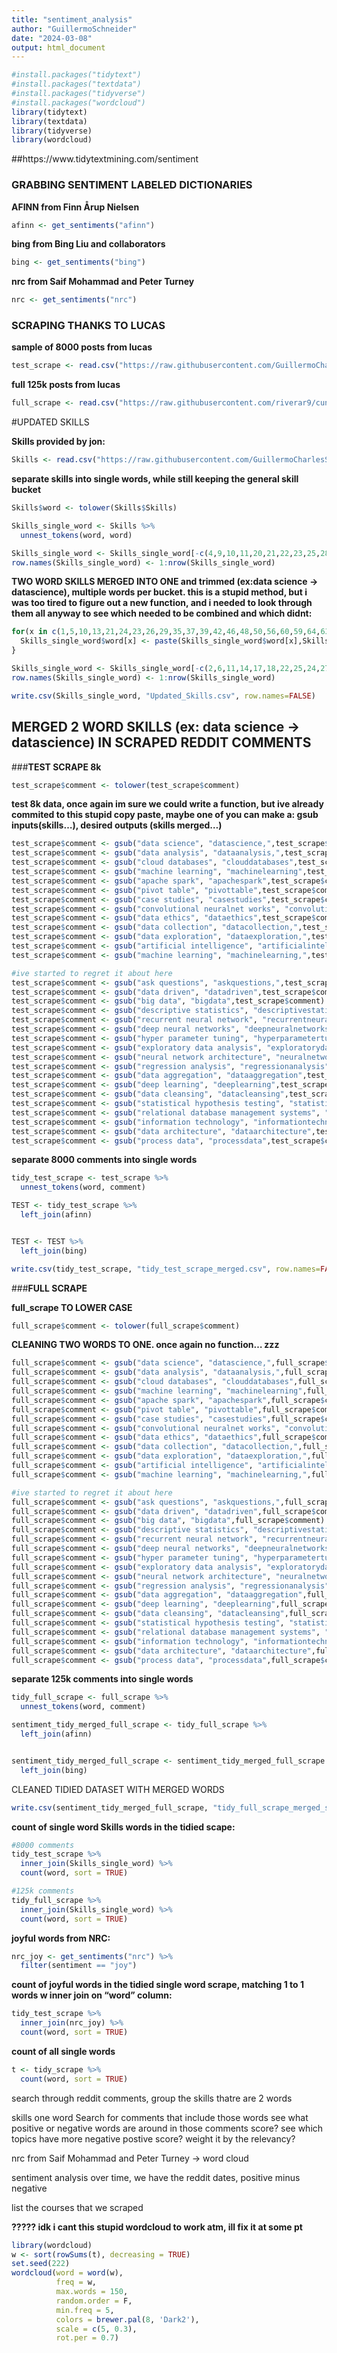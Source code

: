 ```yaml
---
title: "sentiment_analysis"
author: "GuillermoSchneider"
date: "2024-03-08"
output: html_document
---
```


```r
#install.packages("tidytext")
#install.packages("textdata")
#install.packages("tidyverse")
#install.packages("wordcloud")
library(tidytext)
library(textdata)
library(tidyverse)
library(wordcloud)

```

##https://www.tidytextmining.com/sentiment

### GRABBING SENTIMENT LABELED DICTIONARIES

**AFINN from Finn Årup Nielsen**
```r
afinn <- get_sentiments("afinn")
```

**bing from Bing Liu and collaborators**
```r
bing <- get_sentiments("bing")
```

**nrc from Saif Mohammad and Peter Turney**
```r
nrc <- get_sentiments("nrc")
```

### SCRAPING THANKS TO LUCAS

**sample of 8000 posts from lucas**
```r
test_scrape <- read.csv("https://raw.githubusercontent.com/GuillermoCharlesSchneider/DATA-607/main/Project-3/test_scrape.csv")
```

**full 125k posts from lucas**
```r
full_scrape <- read.csv("https://raw.githubusercontent.com/riverar9/cuny-msds-project-3/main/part_2/reddit%20scrape.csv")
```


#UPDATED SKILLS

**Skills provided by jon:**
```r
Skills <- read.csv("https://raw.githubusercontent.com/GuillermoCharlesSchneider/DATA-607/main/Project-3/skills.csv")
```

**separate skills into single words, while still keeping the general skill bucket**
```r
Skills$word <- tolower(Skills$Skills)

Skills_single_word <- Skills %>%
  unnest_tokens(word, word)

Skills_single_word <- Skills_single_word[-c(4,9,10,11,20,21,22,23,25,28,31,40,41,42,43,46,48,50,55,57,62,65,67,71,72,75,80,83,84,92,99,136,140,141,146,147,148,150,151,152,153,154), ]
row.names(Skills_single_word) <- 1:nrow(Skills_single_word)

```

**TWO WORD SKILLS MERGED INTO ONE and trimmed (ex:data science -> datascience), multiple words per bucket. this is a stupid method, but i was too tired to figure out a new function, and i needed to look through them all anyway to see which needed to be combined and which didnt:**
```r
for(x in c(1,5,10,13,21,24,23,26,29,35,37,39,42,46,48,50,56,60,59,64,63,66,73,72,75,77,80,79,82,84,86,91,93,98,97,102,101,100,106,108,110)){
  Skills_single_word$word[x] <- paste(Skills_single_word$word[x],Skills_single_word$word[x+1],sep = "")
}

Skills_single_word <- Skills_single_word[-c(2,6,11,14,17,18,22,25,24,27,30,36,38,40,43,47,49,51,57,61,60,65,64,67,74,73,76,78,81,80,83,85,87,90,92,94,99,98,103,102,101,107,109,111), ]
row.names(Skills_single_word) <- 1:nrow(Skills_single_word)


```

```r
write.csv(Skills_single_word, "Updated_Skills.csv", row.names=FALSE)
```

## MERGED 2 WORD SKILLS (ex: data science -> datascience) IN SCRAPED REDDIT COMMENTS

###**TEST SCRAPE 8k**
```r
test_scrape$comment <- tolower(test_scrape$comment)
```

**test 8k data, once again im sure we could write a function, but ive already commited to this stupid copy paste, maybe one of you can make a:  gsub inputs(skills...), desired outputs (skills merged...)**
```r
test_scrape$comment <- gsub("data science", "datascience,",test_scrape$comment)
test_scrape$comment <- gsub("data analysis", "dataanalysis,",test_scrape$comment)
test_scrape$comment <- gsub("cloud databases", "clouddatabases",test_scrape$comment)
test_scrape$comment <- gsub("machine learning", "machinelearning",test_scrape$comment)
test_scrape$comment <- gsub("apache spark", "apachespark",test_scrape$comment)
test_scrape$comment <- gsub("pivot table", "pivottable",test_scrape$comment)
test_scrape$comment <- gsub("case studies", "casestudies",test_scrape$comment)
test_scrape$comment <- gsub("convolutional neuralnet works", "convolutionalneuralnetworks",test_scrape$comment)
test_scrape$comment <- gsub("data ethics", "dataethics",test_scrape$comment)
test_scrape$comment <- gsub("data collection", "datacollection,",test_scrape$comment)
test_scrape$comment <- gsub("data exploration", "dataexploration,",test_scrape$comment)
test_scrape$comment <- gsub("artificial intelligence", "artificialintelligence,",test_scrape$comment)
test_scrape$comment <- gsub("machine learning", "machinelearning,",test_scrape$comment)

#ive started to regret it about here
test_scrape$comment <- gsub("ask questions", "askquestions,",test_scrape$comment)
test_scrape$comment <- gsub("data driven", "datadriven",test_scrape$comment)
test_scrape$comment <- gsub("big data", "bigdata",test_scrape$comment)
test_scrape$comment <- gsub("descriptive statistics", "descriptivestatistics",test_scrape$comment)
test_scrape$comment <- gsub("recurrent neural network", "recurrentneuralnetwork",test_scrape$comment)
test_scrape$comment <- gsub("deep neural networks", "deepneuralnetworks",test_scrape$comment)
test_scrape$comment <- gsub("hyper parameter tuning", "hyperparametertuning",test_scrape$comment)
test_scrape$comment <- gsub("exploratory data analysis", "exploratorydataanalysis",test_scrape$comment)
test_scrape$comment <- gsub("neural network architecture", "neuralnetworkarchitecture",test_scrape$comment)
test_scrape$comment <- gsub("regression analysis", "regressionanalysis",test_scrape$comment)
test_scrape$comment <- gsub("data aggregation", "dataaggregation",test_scrape$comment)
test_scrape$comment <- gsub("deep learning", "deeplearning",test_scrape$comment)
test_scrape$comment <- gsub("data cleansing", "datacleansing",test_scrape$comment)
test_scrape$comment <- gsub("statistical hypothesis testing", "statisticalhypothesistesting",test_scrape$comment)
test_scrape$comment <- gsub("relational database management systems", "relationaldatabasemanagementsystems",test_scrape$comment)
test_scrape$comment <- gsub("information technology", "informationtechnology",test_scrape$comment)
test_scrape$comment <- gsub("data architecture", "dataarchitecture",test_scrape$comment)
test_scrape$comment <- gsub("process data", "processdata",test_scrape$comment)


```

**separate 8000 comments into single words**
```r
tidy_test_scrape <- test_scrape %>%
  unnest_tokens(word, comment)
```


```r
TEST <- tidy_test_scrape %>%
  left_join(afinn) 


TEST <- TEST %>%
  left_join(bing) 

```


```r
write.csv(tidy_test_scrape, "tidy_test_scrape_merged.csv", row.names=FALSE)
```

###**FULL SCRAPE**

**full_scrape TO LOWER CASE**
```r
full_scrape$comment <- tolower(full_scrape$comment)
```

**CLEANING TWO WORDS TO ONE. once again no function... zzz**
```r
full_scrape$comment <- gsub("data science", "datascience,",full_scrape$comment)
full_scrape$comment <- gsub("data analysis", "dataanalysis,",full_scrape$comment)
full_scrape$comment <- gsub("cloud databases", "clouddatabases",full_scrape$comment)
full_scrape$comment <- gsub("machine learning", "machinelearning",full_scrape$comment)
full_scrape$comment <- gsub("apache spark", "apachespark",full_scrape$comment)
full_scrape$comment <- gsub("pivot table", "pivottable",full_scrape$comment)
full_scrape$comment <- gsub("case studies", "casestudies",full_scrape$comment)
full_scrape$comment <- gsub("convolutional neuralnet works", "convolutionalneuralnetworks",full_scrape$comment)
full_scrape$comment <- gsub("data ethics", "dataethics",full_scrape$comment)
full_scrape$comment <- gsub("data collection", "datacollection,",full_scrape$comment)
full_scrape$comment <- gsub("data exploration", "dataexploration,",full_scrape$comment)
full_scrape$comment <- gsub("artificial intelligence", "artificialintelligence,",full_scrape$comment)
full_scrape$comment <- gsub("machine learning", "machinelearning,",full_scrape$comment)

#ive started to regret it about here
full_scrape$comment <- gsub("ask questions", "askquestions,",full_scrape$comment)
full_scrape$comment <- gsub("data driven", "datadriven",full_scrape$comment)
full_scrape$comment <- gsub("big data", "bigdata",full_scrape$comment)
full_scrape$comment <- gsub("descriptive statistics", "descriptivestatistics",full_scrape$comment)
full_scrape$comment <- gsub("recurrent neural network", "recurrentneuralnetwork",full_scrape$comment)
full_scrape$comment <- gsub("deep neural networks", "deepneuralnetworks",full_scrape$comment)
full_scrape$comment <- gsub("hyper parameter tuning", "hyperparametertuning",full_scrape$comment)
full_scrape$comment <- gsub("exploratory data analysis", "exploratorydataanalysis",full_scrape$comment)
full_scrape$comment <- gsub("neural network architecture", "neuralnetworkarchitecture",full_scrape$comment)
full_scrape$comment <- gsub("regression analysis", "regressionanalysis",full_scrape$comment)
full_scrape$comment <- gsub("data aggregation", "dataaggregation",full_scrape$comment)
full_scrape$comment <- gsub("deep learning", "deeplearning",full_scrape$comment)
full_scrape$comment <- gsub("data cleansing", "datacleansing",full_scrape$comment)
full_scrape$comment <- gsub("statistical hypothesis testing", "statisticalhypothesistesting",full_scrape$comment)
full_scrape$comment <- gsub("relational database management systems", "relationaldatabasemanagementsystems",full_scrape$comment)
full_scrape$comment <- gsub("information technology", "informationtechnology",full_scrape$comment)
full_scrape$comment <- gsub("data architecture", "dataarchitecture",full_scrape$comment)
full_scrape$comment <- gsub("process data", "processdata",full_scrape$comment)
```





**separate 125k comments into single words**
```r
tidy_full_scrape <- full_scrape %>%
  unnest_tokens(word, comment)
```


```r
sentiment_tidy_merged_full_scrape <- tidy_full_scrape %>%
  left_join(afinn) 


sentiment_tidy_merged_full_scrape <- sentiment_tidy_merged_full_scrape %>%
  left_join(bing) 

```





CLEANED TIDIED DATASET WITH MERGED WORDS
```r
write.csv(sentiment_tidy_merged_full_scrape, "tidy_full_scrape_merged_sentiments.csv", row.names=FALSE)
```


**count of single word Skills words in the tidied scape:**
```r
#8000 comments
tidy_test_scrape %>%
  inner_join(Skills_single_word) %>%
  count(word, sort = TRUE)

#125k comments
tidy_full_scrape %>%
  inner_join(Skills_single_word) %>%
  count(word, sort = TRUE)
```


**joyful words from NRC:**
```r
nrc_joy <- get_sentiments("nrc") %>% 
  filter(sentiment == "joy")
```

**count of joyful words in the tidied single word scrape, matching 1 to 1 words w inner join on "word" column:**
```r
tidy_test_scrape %>%
  inner_join(nrc_joy) %>%
  count(word, sort = TRUE)
```



**count of all single words**
```r
t <- tidy_scrape %>%
  count(word, sort = TRUE)
```


search through reddit comments, group the skills thatre are 2 words

skills one word
Search for comments that include those words
see what positive or negative words are around in those comments
score?
see which topics have more negative postive score?
weight it by the relevancy?



nrc from Saif Mohammad and Peter Turney -> word cloud


sentiment analysis over time, we have the reddit dates, positive minus negative

list the courses that we scraped

**????? idk i cant this stupid wordcloud to work atm, ill fix it at some pt**
```r
library(wordcloud)
w <- sort(rowSums(t), decreasing = TRUE)
set.seed(222)
wordcloud(word = word(w),
          freq = w,
          max.words = 150,
          random.order = F,
          min.freq = 5,
          colors = brewer.pal(8, 'Dark2'),
          scale = c(5, 0.3),
          rot.per = 0.7)
```

